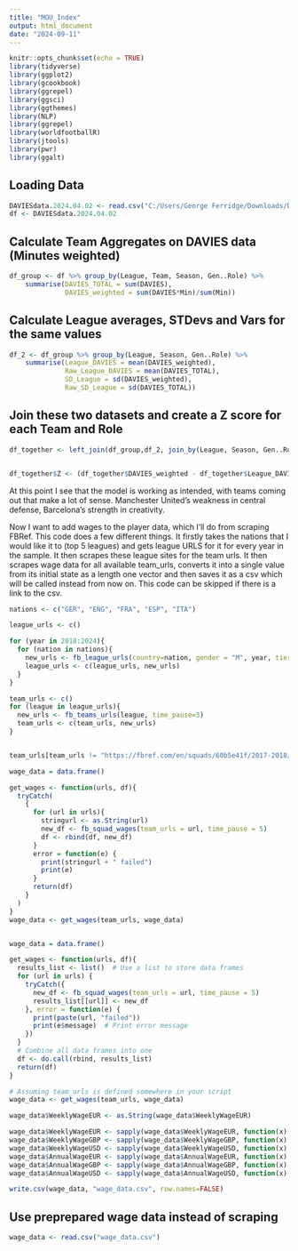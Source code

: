 ---
title: "MOU_Index"
output: html_document
date: "2024-09-11"
---

```{r setup, include=FALSE}
knitr::opts_chunk$set(echo = TRUE)
library(tidyverse)
library(ggplot2)
library(gcookbook)
library(ggrepel)
library(ggsci)
library(ggthemes)
library(NLP)
library(ggrepel)
library(worldfootballR)
library(jtools)
library(pwr)
library(ggalt)
```


## Loading Data

```{r data}
DAVIESdata.2024.04.02 <- read.csv("C:/Users/George Ferridge/Downloads/DAVIESdata-2017-2024-raw.csv")
df <- DAVIESdata.2024.04.02
```

## Calculate Team Aggregates on DAVIES data (Minutes weighted)

```{r}
df_group <- df %>% group_by(League, Team, Season, Gen..Role) %>% 
    summarise(DAVIES_TOTAL = sum(DAVIES), 
              DAVIES_weighted = sum(DAVIES*Min)/sum(Min))
```

## Calculate League averages, STDevs and Vars for the same values

```{r}
df_2 <- df_group %>% group_by(League, Season, Gen..Role) %>%
    summarise(League_DAVIES = mean(DAVIES_weighted),
              Raw_League_DAVIES = mean(DAVIES_TOTAL),
              SD_League = sd(DAVIES_weighted),
              Raw_SD_League = sd(DAVIES_TOTAL))
```

## Join these two datasets and create a Z score for each Team and Role

```{r}
df_together <- left_join(df_group,df_2, join_by(League, Season, Gen..Role))


df_together$Z <- (df_together$DAVIES_weighted - df_together$League_DAVIES)/df_together$SD_League
```

 At this point I see that the model is working as intended, with teams coming out that make a lot of sense. Manchester United's weakness in central defense, Barcelona's strength in creativity.


Now I want to add wages to the player data, which I'll do from scraping FBRef. This code does  a few different things. It firstly takes the nations that I would like it to (top 5 leagues) and gets league URLS for it for every year in the sample. It then scrapes these league sites for the team urls. It then scrapes wage data for all available team_urls, converts it into a single value from its initial state as a length one vector and then saves it as a csv which will be called instead from now on. This code can be skipped if there is a link to the csv. 

```{r, eval=FALSE}


nations <- c("GER", "ENG", "FRA", "ESP", "ITA")

league_urls <- c()

for (year in 2018:2024){
  for (nation in nations){
    new_urls <- fb_league_urls(country=nation, gender = "M", year, tier = "1st")
    league_urls <- c(league_urls, new_urls)
  }
}

team_urls <- c()
for (league in league_urls){
  new_urls <- fb_teams_urls(league, time_pause=3)
  team_urls <- c(team_urls, new_urls)
}


team_urls[team_urls != "https://fbref.com/en/squads/60b5e41f/2017-2018/Hannover-96-Stats"]

wage_data = data.frame()

get_wages <- function(urls, df){
  tryCatch(
    {
      for (url in urls){
        stringurl <- as.String(url)
        new_df <- fb_squad_wages(team_urls = url, time_pause = 5)
        df <- rbind(df, new_df)
      }
      error = function(e) {
        print(stringurl + " failed")
        print(e)
      }
      return(df)
    }
  )
}
wage_data <- get_wages(team_urls, wage_data)


wage_data = data.frame()

get_wages <- function(urls, df){
  results_list <- list()  # Use a list to store data frames
  for (url in urls) {
    tryCatch({
      new_df <- fb_squad_wages(team_urls = url, time_pause = 5)
      results_list[[url]] <- new_df
    }, error = function(e) {
      print(paste(url, "failed"))
      print(e$message)  # Print error message
    })
  }
  # Combine all data frames into one
  df <- do.call(rbind, results_list)
  return(df)
}

# Assuming team_urls is defined somewhere in your script
wage_data <- get_wages(team_urls, wage_data)

wage_data$WeeklyWageEUR <- as.String(wage_data$WeeklyWageEUR)

wage_data$WeeklyWageEUR <- sapply(wage_data$WeeklyWageEUR, function(x) { x[[1]] })
wage_data$WeeklyWageGBP <- sapply(wage_data$WeeklyWageGBP, function(x) { x[[1]] })
wage_data$WeeklyWageUSD <- sapply(wage_data$WeeklyWageUSD, function(x) { x[[1]] })
wage_data$AnnualWageEUR <- sapply(wage_data$AnnualWageEUR, function(x) { x[[1]] })
wage_data$AnnualWageGBP <- sapply(wage_data$AnnualWageGBP, function(x) { x[[1]] })
wage_data$AnnualWageUSD <- sapply(wage_data$AnnualWageUSD, function(x) { x[[1]] })

write.csv(wage_data, "wage_data.csv", row.names=FALSE)

```


## Use preprepared wage data instead of scraping

```{r}
wage_data <- read.csv("wage_data.csv")
```





